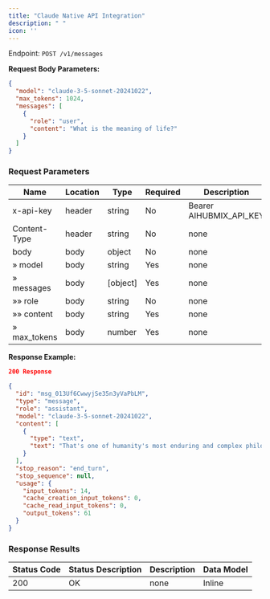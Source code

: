 ```yaml
---
title: "Claude Native API Integration"
description: " "
icon: ''
---
```


Endpoint: `POST /v1/messages`

**Request Body Parameters:**

```json
{
  "model": "claude-3-5-sonnet-20241022",
  "max_tokens": 1024,
  "messages": [
    {
      "role": "user",
      "content": "What is the meaning of life?"
    }
  ]
}
```

### Request Parameters

|Name | Location | Type | Required | Description|
|---|---|---|---|---|
|x-api-key|header|string| No |Bearer AIHUBMIX_API_KEY|
|Content-Type|header|string| No |none|
|body|body|object| No |none|
|» model|body|string| Yes |none|
|» messages|body|[object]| Yes |none|
|»» role|body|string| No |none|
|»» content|body|string| Yes |none|
|» max_tokens|body|number| Yes |none|

**Response Example:**

```json
200 Response
```

```json
{
  "id": "msg_013Uf6CwwyjSe35n3yVaPbLM",
  "type": "message",
  "role": "assistant",
  "model": "claude-3-5-sonnet-20241022",
  "content": [
    {
      "type": "text",
      "text": "That's one of humanity's most enduring and complex philosophical questions! While there's no universal answer, I aim to explore such questions thoughtfully while acknowledging their complexity. I try to focus on having meaningful conversations and helping where I can. What does meaning in life mean to you?"
    }
  ],
  "stop_reason": "end_turn",
  "stop_sequence": null,
  "usage": {
    "input_tokens": 14,
    "cache_creation_input_tokens": 0,
    "cache_read_input_tokens": 0,
    "output_tokens": 61
  }
}
```

### Response Results

|Status Code | Status Description | Description | Data Model|
|---|---|---|---|
|200|OK|none|Inline|